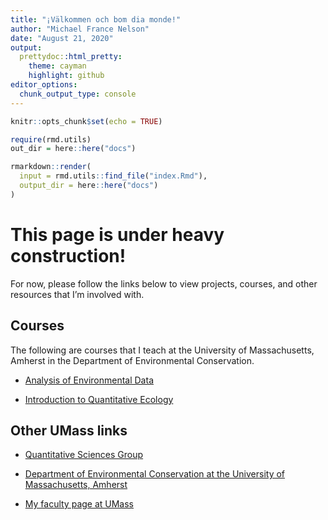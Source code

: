 ```yaml
---
title: "¡Välkommen och bom dia monde!"
author: "Michael France Nelson"
date: "August 21, 2020"
output:
  prettydoc::html_pretty:
    theme: cayman
    highlight: github
editor_options: 
  chunk_output_type: console
---
```


```r
knitr::opts_chunk$set(echo = TRUE)
```


```r
require(rmd.utils)
out_dir = here::here("docs")

rmarkdown::render(
  input = rmd.utils::find_file("index.Rmd"),
  output_dir = here::here("docs")
)

```


# This page is under heavy construction!

For now, please follow the links below to view projects, courses, and other resources that I'm involved with.

## Courses

The following are courses that I teach at the University of Massachusetts, Amherst in the Department of Environmental Conservation.

- [Analysis of Environmental Data](/eco_602_634_2020/)

- [Introduction to Quantitative Ecology](/intro_quant_ecol/)


## Other UMass links

- [Quantitative Sciences Group](/umass_qsg/)

- [Department of Environmental Conservation at the University of Massachusetts, Amherst](https://eco.umass.edu/)

- [My faculty page at UMass](https://eco.umass.edu/people/faculty/nelson-michael/)


